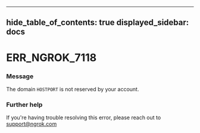

---
hide_table_of_contents: true
displayed_sidebar: docs
---


# ERR_NGROK_7118

### Message
The domain `HOSTPORT` is not reserved by your account.

<ErrorDetails />



### Further help
If you're having trouble resolving this error, please reach out to [support@ngrok.com](mailto:support@ngrok.com?subject=Help%20with%20ERR_NGROK_7118)

